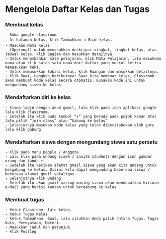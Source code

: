 # Mengelola Daftar Kelas dan Tugas

### Membuat kelas
    - Buka google classroom
    - Di halaman Kelas, klik Tambahkan 🡪 Buat kelas.
    - Masukan Nama Kelas
    - (Opsional) untuk memasukkan deskripsi singkat, tingkat kelas, atau jadwal kelas, klik Bagian dan masukkan detailnya.
    - Untuk menambahkan mata pelajaran, klik Mata Pelajaran, lalu masukkan nama atau klik salah satu nama dari daftar yang muncul ketika memasukkan teks.
    - Untuk memasukkan lokasi kelas, klik Ruangan dan masukkan detailnya.
    - Klik Buat, Langkah berikutnya: Saat kita membuat kelas, Classroom akan membuat kode kelas secara otomatis. Gunakan kode ini untuk mengundang siswa ke kelas.

### Mendaftarkan diri ke kelas
    - Siswa login dengan akun gmail, lalu klik pada icon aplikasi google lalu klik classroom.
    - Setelah itu klik pada tombol “+” yang berada pada pojok kanan atas lalu pilih “join class” atau “Gabung ke kelas”
    - Selanjutnya masukan kode kelas yang telah diberitahukan oleh guru lalu klik gabung

### Mendaftarkan siswa dengan mengundang siswa satu persatu
    - Klik pada menu people / Anggota
    - Lalu klik pada undang siswa / invite students dengan icon gambar orang dan tanda +
    - Setelah itu ketikan alamat gmail siswa yang akan kita undang untuk bergabung ke kelas. Disini kita dapat mengundang beberapa siswa / beberapa alamat gmail sekaligus.
    - Selanjutnya klik Undang
    - Setelah itu akun gmail masing-masing siswa akan mendapatkan kiriman e-Mail yang berisi tautan untuk bergabung ke kelas

### Membuat tugas
    - Ketuk Classroom  lalu kelas.
    - Ketuk Tugas Kelas 
    - Ketuk Tambahkan  Buat, lalu silahkan Anda pilih antara Tugas, Tugas kuis, Pernyataan, Materi.
    - Masukkan judul dan petunjuk.
    - Klik Posting
